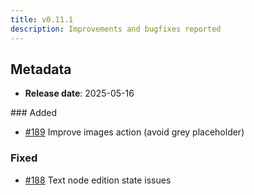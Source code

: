 ```yaml
---
title: v0.11.1
description: Improvements and bugfixes reported
---
```


## Metadata

- **Release date**: 2025-05-16

### Added

- [#189](https://github.com/InditexTech/weavejs/issues/189) Improve images action (avoid grey placeholder)

### Fixed

- [#188](https://github.com/InditexTech/weavejs/issues/188) Text node edition state issues
